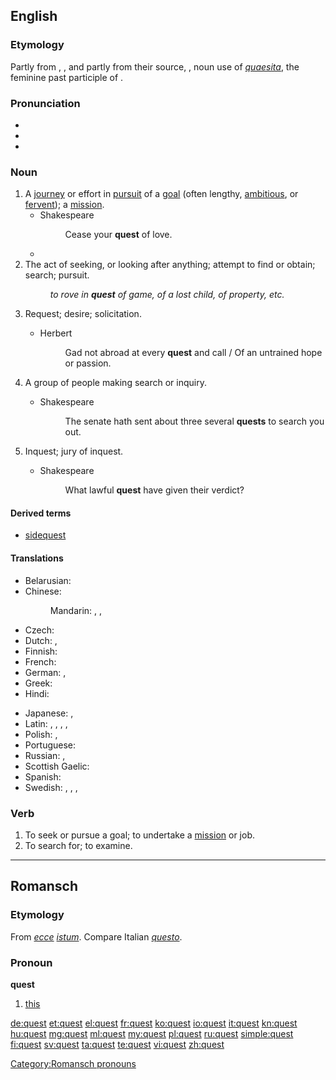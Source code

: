 {{also|QUEST}}
==English==
{{wikipedia}}

===Etymology===
Partly from {{etyl|xno|en}} {{term|queste|lang=fro}}, {{etyl|fro|en}} {{term|queste||acquisition, search, hunt|lang=fro}}, and partly from their source, {{etyl|la|en}} {{term|quaesta||tribute, tax, inquiry, search|lang=la}}, noun use of ''[[quaesita]]'', the feminine past participle of {{term|quaerere||to ask, seek}}.

===Pronunciation===
* {{IPA|/kwɛst/}}
* {{audio|en-us-quest.ogg|Audio (US)}}
* {{rhymes|ɛst}}

===Noun===
{{en-noun}}

# A [[journey]] or effort in [[pursuit]] of a [[goal]] (often lengthy, [[ambitious]], or [[fervent]]); a [[mission]].
#* Shakespeare
#*: Cease your '''quest''' of love.
#* {{quote-magazine|date=2013-01
|author=Katie L. Burke
|title=Ecological Dependency
|volume=101|issue=1|page=64
|magazine=[[w:American Scientist|American Scientist]]
|url=http://www.americanscientist.org/bookshelf/pub/ecological-dependency
|passage=In his first book since the 2008 essay collection ''Natural Acts: A Sidelong View of Science and Nature'', David Quammen looks at the natural world from yet another angle: the search for the next human pandemic, what epidemiologists call “the next big one.” His '''quest''' leads him around the world to study a variety of suspect zoonoses—animal-hosted pathogens that infect humans.}}
# The act of seeking, or looking after anything; attempt to find or obtain; search; pursuit.
#: ''to rove in '''quest''' of game, of a lost child, of property, etc.''
# {{context|obsolete|lang=en}} Request; desire; solicitation.
#* Herbert
#*: Gad not abroad at every '''quest''' and call / Of an untrained hope or passion.
# {{context|obsolete|lang=en}} A group of people making search or inquiry.
#* Shakespeare
#*: The senate hath sent about three several '''quests''' to search you out.
# {{context|obsolete|lang=en}} Inquest; jury of inquest.
#* Shakespeare
#*: What lawful '''quest''' have given their verdict?

====Derived terms====
* [[sidequest]]

====Translations====
{{trans-top|journey or effort in pursuit of a goal}}
* Belarusian: {{t-|be|пошук|sc=Cyrl}}
* Chinese:
*: Mandarin: {{t|cmn|探索|tr=tànsuǒ|sc=Hani}}, {{t|cmn|尋求|sc=Hani}}, {{t|cmn|寻求|tr=xúnqiú|sc=Hani}}
* Czech: {{t-|cs|výprava|f}}
* Dutch: {{t+|nl|zoektocht|m}}, {{t-|nl|streeftocht|m}}
* Finnish: {{t-|fi|etsintä}}
* French: {{t+|fr|quête|f}}
* German: {{t+|de|Suche|f}}, {{t-|de|Queste|f}}
* Greek: {{t+|el|αναζήτηση|f}}
* Hindi: {{t-|hi|फ़िराक़|tr=firaaq|sc=Deva}}
{{trans-mid}}
* Japanese: {{t+|ja|探索|tr=たんさく, tansaku|sc=Jpan}}, {{t-|ja|探求|tr=たんきゅう, tankyū|sc=Jpan}}
* Latin: {{t-|la|indagatio|f}}, {{t-|la|investigatio|f}}, {{t-|la|inquisitio|f}}, {{t-|la|scrutatio|f}}, {{t-|la|scrutatio|f}}
* Polish: {{t+|pl|poszukiwanie|n}}, {{t-|pl|poszukiwania|p}}
* Portuguese: {{t+|pt|busca|f}}
* Russian: {{t+|ru|поиск|m|tr=póisk|sc=Cyrl}}, {{t+|ru|поиск|alt=поиски|m-p|tr=póiski}}
* Scottish Gaelic: {{t-|gd|sireadh|m}}
* Spanish: {{t+|es|búsqueda|f}}
* Swedish: {{t+|sv|resa|c}}, {{t+|sv|uppdrag|n}}, {{t+|sv|mål|n}}, {{t+|sv|strävan|c}}
{{trans-bottom}}

===Verb===
{{en-verb}}

# To seek or pursue a goal; to undertake a [[mission]] or job.
# To search for; to examine.
#: {{rfquotek|Sir T. Herbert}}

----

==Romansch==

===Etymology===
From {{etyl|la|rm}} ''[[ecce]]'' ''[[istum]]''. Compare Italian ''[[questo]]''.

===Pronoun===
'''quest'''

# [[this]]

[[Category:Romansch pronouns]]

[[de:quest]]
[[et:quest]]
[[el:quest]]
[[fr:quest]]
[[ko:quest]]
[[io:quest]]
[[it:quest]]
[[kn:quest]]
[[hu:quest]]
[[mg:quest]]
[[ml:quest]]
[[my:quest]]
[[pl:quest]]
[[ru:quest]]
[[simple:quest]]
[[fi:quest]]
[[sv:quest]]
[[ta:quest]]
[[te:quest]]
[[vi:quest]]
[[zh:quest]]